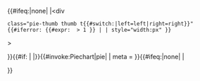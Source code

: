 <templatestyles src="Piechart/styles.css"/>
{{#ifeq:{{{thumb|none}}}|none|
|<div 
 class="pie-thumb thumb t{{#switch:{{{thumb|}}}|left=left|right=right}}"
 {{#iferror: {{#expr: {{{thumb-size|}}} > 1 }} | | style="width:{{{thumb-size|}}}px" }}
><div class="thumbinner">
}}{{#if: {{{caption|}}} | {{{caption|}}} 
|}}{{#invoke:Piechart|pie| {{{1|[
 {"label": "villages: $v", "value": 45}, 
 {"label": "cities: $v"}
]}}}
| meta = {{{meta|
{}
}}}
}}{{#ifeq:{{{thumb|none}}}|none|
|</div></div>
}}<noinclude>
{{doc}}
</noinclude>
